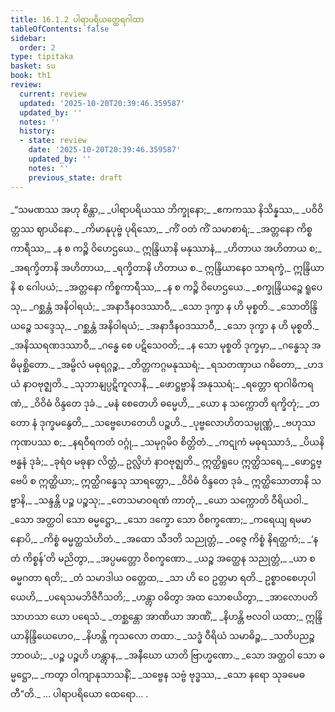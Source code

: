 ```yaml
---
title: 16.1.2 ပါရာပရိယတ္ထေရဂါထာ
tableOfContents: false
sidebar:
  order: 2
type: tipitaka
basket: su
book: th1
review:
  current: review
  updated: '2025-10-20T20:39:46.359587'
  updated_by: ''
  notes: ''
  history:
  - state: review
    date: '2025-10-20T20:39:46.359587'
    updated_by: ''
    notes: ''
    previous_state: draft
---
```



<DynamicBreadcrumb />


<ReviewStatus review={frontmatter.review} showDetails={true} />

<HypothesisAnnotation frontmatter={frontmatter} />

<Division number="726" book="th1" e="ch" v="19" p="321">

<Paragraph number="1063" type="verses" book="th1">
_“သမဏဿ အဟု စိန္တာ,_  
_ပါရာပရိယဿ ဘိက္ခုနော;_  
_ဧကကဿ နိသိန္နဿ,_  
_ပဝိဝိတ္တဿ ဈာယိနော._  

</Paragraph>

</Division>
<Division number="727" book="th1" e="ch" v="19" p="321">

<Paragraph number="1064" type="verses" book="th1">
_ကိမာနုပုဗ္ဗံ ပုရိသော,_  
_ကိံ ဝတံ ကိံ သမာစာရံ;_  
_အတ္တနော ကိစ္စကာရီဿ,_  
_န စ ကဉ္စိ ဝိဟေဌယေ._  

</Paragraph>

</Division>
<Division number="728" book="th1" e="ch" v="19" p="322">

<Paragraph number="1065" type="verses" book="th1">
ဣန္ဒြိယာနိ မနုဿာနံ,_  
_ဟိတာယ အဟိတာယ စ;_  
_အရက္ခိတာနိ အဟိတာယ,_  
_ရက္ခိတာနိ ဟိတာယ စ._  

</Paragraph>

</Division>
<Division number="729" book="th1" e="ch" v="19" p="322">

<Paragraph number="1066" book="th1">
ဣန္ဒြိယာနေဝ သာရက္ခံ,_  
ဣန္ဒြိယာနိ စ ဂေါပယံ;_  
_အတ္တနော ကိစ္စကာရီဿ,_  
_န စ ကဉ္စိ ဝိဟေဌယေ._  

</Paragraph>

</Division>
<Division number="730" book="th1" e="ch" v="19" p="322">

<Paragraph number="1067" type="verses" book="th1">
_စက္ခုန္ဒြိယဉ္စေ ရူပေသု,_  
_ဂစ္ဆန္တံ အနိဝါရယံ;_  
_အနာဒီနဝဒဿာဝီ,_  
_သော ဒုက္ခာ န ဟိ မုစ္စတိ._  

</Paragraph>

</Division>
<Division number="731" book="th1" e="ch" v="19" p="322">

<Paragraph number="1068" type="verses" book="th1">
_သောတိန္ဒြိယဉ္စေ သဒ္ဒေသု,_  
_ဂစ္ဆန္တံ အနိဝါရယံ;_  
_အနာဒီနဝဒဿာဝီ,_  
_သော ဒုက္ခာ န ဟိ မုစ္စတိ._  

</Paragraph>

</Division>
<Division number="732" book="th1" e="ch" v="19" p="322">

<Paragraph number="1069" type="verses" book="th1">
_အနိဿရဏဒဿာဝီ,_  
_ဂန္ဓေ စေ ပဋိသေဝတိ;_  
_န သော မုစ္စတိ ဒုက္ခမှာ,_  
_ဂန္ဓေသု အဓိမုစ္ဆိတော._  

</Paragraph>

</Division>
<Division number="733" book="th1" e="ch" v="19" p="322">

<Paragraph number="1070" type="verses" book="th1">
_အမ္ဗိလံ မဓုရဂ္ဂဉ္စ,_  
_တိတ္တကဂ္ဂမနုဿရံ;_  
_ရသတဏှာယ ဂဓိတော,_  
_ဟဒယံ နာဝဗုဇ္ဈတိ._  

</Paragraph>

</Division>
<Division number="734" book="th1" e="ch" v="19" p="322">

<Paragraph number="1071" type="verses" book="th1">
_သုဘာနျပ္ပဋိကူလာနိ,_  
_ဖောဋ္ဌဗ္ဗာနိ အနုဿရံ;_  
_ရတ္တော ရာဂါဓိကရဏံ,_  
_ဝိဝိဓံ ဝိန္ဒတေ ဒုခံ._  

</Paragraph>

</Division>
<Division number="735" book="th1" e="ch" v="19" p="322">

<Paragraph number="1072" type="verses" book="th1">
_မနံ စေတေဟိ ဓမ္မေဟိ,_  
_ယော န သက္ကောတိ ရက္ခိတုံ;_  
_တတော နံ ဒုက္ခမနွေတိ,_  
_သဗ္ဗေဟေတေဟိ ပဉ္စဟိ._  

</Paragraph>

</Division>
<Division number="736" book="th1" e="ch" v="19" p="322">

<Paragraph number="1073" type="verses" book="th1">
_ပုဗ္ဗလောဟိတသမ္ပုဏ္ဏံ,_  
_ဗဟုဿ ကုဏပဿ စ;_  
_နရဝီရကတံ ဝဂ္ဂုံ,_  
_သမုဂ္ဂမိဝ စိတ္တိတံ._  

</Paragraph>

</Division>
<Division number="737" book="th1" e="ch" v="19" p="322">

<Paragraph number="1074" type="verses" book="th1">
_ကဋုကံ မဓုရဿာဒံ,_  
_ပိယနိဗန္ဓနံ ဒုခံ;_  
_ခုရံဝ မဓုနာ လိတ္တံ,_  
ဥလ္လိဟံ နာဝဗုဇ္ဈတိ._  

</Paragraph>

</Division>
<Division number="738" book="th1" e="ch" v="19" p="322">

<Paragraph number="1075" book="th1">
ဣတ္ထိရူပေ ဣတ္ထိသရေ,_  
_ဖောဋ္ဌဗ္ဗေပိ စ ဣတ္ထိယာ;_  
ဣတ္ထိဂန္ဓေသု သာရတ္တော,_  
_ဝိဝိဓံ ဝိန္ဒတေ ဒုခံ._  

</Paragraph>

</Division>
<Division number="739" book="th1" e="ch" v="19" p="322">

<Paragraph number="1076" type="verses" book="th1">
ဣတ္ထိသောတာနိ သဗ္ဗာနိ,_  
_သန္ဒန္တိ ပဉ္စ ပဉ္စသု;_  
_တေသမာဝရဏံ ကာတုံ,_  
_ယော သက္ကောတိ ဝီရိယဝါ._  

</Paragraph>

</Division>
<Division number="740" book="th1" e="ch" v="19" p="322">

<Paragraph number="1077" type="verses" book="th1">
_သော အတ္ထဝါ သော ဓမ္မဋ္ဌော,_  
_သော ဒက္ခော သော ဝိစက္ခဏော;_  
_ကရေယျ ရမမာနောပိ,_  
_ကိစ္စံ ဓမ္မတ္ထသံဟိတံ._  

</Paragraph>

</Division>
<Division number="741" book="th1" e="ch" v="19" p="323">

<Paragraph number="1078" type="verses" book="th1">
_အထော သီဒတိ သညုတ္တံ,_  
_ဝဇ္ဇေ ကိစ္စံ နိရတ္ထကံ;_  
_‘န တံ ကိစ္စန်’တိ မညိတွာ,_  
_အပ္ပမတ္တော ဝိစက္ခဏော._  

</Paragraph>

</Division>
<Division number="742" book="th1" e="ch" v="19" p="323">

<Paragraph number="1079" type="verses" book="th1">
_ယဉ္စ အတ္ထေန သညုတ္တံ,_  
_ယာ စ ဓမ္မဂတာ ရတိ;_  
_တံ သမာဒါယ ဝတ္တေထ,_  
_သာ ဟိ ဝေ ဥတ္တမာ ရတိ._  

</Paragraph>

</Division>
<Division number="743" book="th1" e="ch" v="19" p="323">

<Paragraph number="1080" type="verses" book="th1">
ဥစ္စာဝစေဟုပါယေဟိ,_  
_ပရေသမဘိဇိဂီသတိ;_  
_ဟန္တွာ ဝဓိတွာ အထ သောစယိတွာ,_  
_အာလောပတိ သာဟသာ ယော ပရေသံ._  

</Paragraph>

</Division>
<Division number="744" book="th1" e="ch" v="19" p="323">

<Paragraph number="1081" type="verses" book="th1">
_တစ္ဆန္တော အာဏိယာ အာဏိံ,_  
_နိဟန္တိ ဗလဝါ ယထာ;_  
ဣန္ဒြိယာနိန္ဒြိယေဟေဝ,_  
_နိဟန္တိ ကုသလော တထာ._  

</Paragraph>

</Division>
<Division number="745" book="th1" e="ch" v="19" p="323">

<Paragraph number="1082" type="verses" book="th1">
_သဒ္ဓံ ဝီရိယံ သမာဓိဉ္စ,_  
_သတိပညဉ္စ ဘာဝယံ;_  
_ပဉ္စ ပဉ္စဟိ ဟန္တွာန,_  
_အနီဃော ယာတိ ဗြာဟ္မဏော._  

</Paragraph>

</Division>
<Division number="746" book="th1" e="ch" v="19" p="323">

<Paragraph number="1083" type="verses" book="th1">
_သော အတ္ထဝါ သော ဓမ္မဋ္ဌော,_  
_ကတွာ ဝါကျာနုသာသနိံ;_  
_သဗ္ဗေန သဗ္ဗံ ဗုဒ္ဓဿ,_  
_သော နရော သုခမေဓတီ”တိ._  


</Paragraph>
</Division>

<Paragraph number="1084" type="center" book="th1">
… ပါရာပရိယော ထေရော… .
</Paragraph>